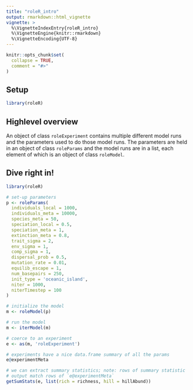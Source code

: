 ```yaml
---
title: "roleR_intro"
output: rmarkdown::html_vignette
vignette: >
  %\VignetteIndexEntry{roleR_intro}
  %\VignetteEngine{knitr::rmarkdown}
  %\VignetteEncoding{UTF-8}
---
```


```r
knitr::opts_chunk$set(
  collapse = TRUE,
  comment = "#>"
)
```

## Setup

```r
library(roleR)
```


## Highlevel overview

An object of class `roleExperiment` contains multiple different model runs and the parameters used to do those model runs.  The parameters are held in an object of class `roleParams` and the model runs are in a list, each element of which is an object of class `roleModel`.

## Dive right in!

```r
library(roleR)

# set-up parameters
p <- roleParams(
  individuals_local = 1000,
  individuals_meta = 10000,
  species_meta = 50,
  speciation_local = 0.5,
  speciation_meta = 1,
  extinction_meta = 0.8,
  trait_sigma = 2,
  env_sigma = 1,
  comp_sigma = 1,
  dispersal_prob = 0.5,
  mutation_rate = 0.01,
  equilib_escape = 1,
  num_basepairs = 250,
  init_type = 'oceanic_island',
  niter = 1000,
  niterTimestep = 100
)

# initialize the model
m <- roleModel(p)

# run the model
m <- iterModel(m)

# coerce to an experiment
e <- as(m, 'roleExperiment')

# experiments have a nice data.frame summary of all the params
e@experimentMeta

# we can extract summary statistics; note: rows of summary statistic
# output match rows of `e@experimentMeta`
getSumStats(e, list(rich = richness, hill = hillAbund))


```
